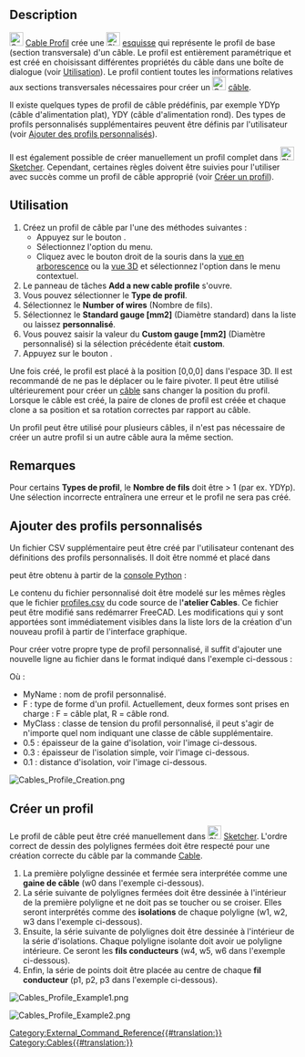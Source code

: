 <languages/>

{{Docnav/fr
|[[Cables_Edit/fr|Editer]]
|[[Cables_Cable/fr|Câble]]
|[[Cables_Workbench/fr|Cables]]
|IconL=Cables_Edit.svg
|IconR=Cables_Cable.svg
|IconC=Cables_workbench_icon.svg
}}

{{GuiCommand/fr
|Name=Cables Profile
|Name/fr=Cables Profil
|MenuLocation=Cable Wires → Cable Profile
|Workbenches=[[Cables_Workbench/fr|Cables]]
|Shortcut=
|Version=0.1.2
|SeeAlso=[[Cables_Cable/fr|Cables Câble]]
}}

==Description==

[[Image:Cables_Profile.svg|24px]] [[Cables_Profile/fr|Cable Profil]] crée une [[Image:Sketcher_Sketch.svg|24px]] [[Sketch/fr|esquisse]] qui représente le profil de base (section transversale) d'un câble. Le profil est entièrement paramétrique et est créé en choisissant différentes propriétés du câble dans une boîte de dialogue (voir [[#Utilisation|Utilisation]]). Le profil contient toutes les informations relatives aux sections transversales nécessaires pour créer un [[Image:Cables_Cable.svg|24px]] [[Cables_Cable/fr|câble]].

Il existe quelques types de profil de câble prédéfinis, par exemple YDYp (câble d'alimentation plat), YDY (câble d'alimentation rond). Des types de profils personnalisés supplémentaires peuvent être définis par l'utilisateur (voir [[#Ajouter_des_profils_personnalisés|Ajouter des profils personnalisés]]).

Il est également possible de créer manuellement un profil complet dans [[Image:Sketcher_Sketch.svg|24px]] [[Sketcher_Workbench/fr|Sketcher]]. Cependant, certaines règles doivent être suivies pour l'utiliser avec succès comme un profil de câble approprié (voir [[#Créer_un_profil|Créer un profil]]).

<span id="Usage"></span>
==Utilisation==

# Créez un profil de câble par l'une des méthodes suivantes :
#* Appuyez sur le bouton {{Button|[[Image:Cables_Profile.svg|16px]] [[Cables_Profile/fr|Cable Profile]]}}.
#* Sélectionnez l'option {{MenuCommand|Cables → [[Image:Cables_Profile.svg|16px]] Cable Profile}} du menu.
#* Cliquez avec le bouton droit de la souris dans la [[Tree_view/fr|vue en arborescence]] ou la [[3D_view/fr|vue 3D]] et sélectionnez l'option {{MenuCommand|Cables → [[Image:Cables_Profile.svg|16px]] Cable Profile}} dans le menu contextuel.
# Le panneau de tâches '''Add a new cable profile''' s'ouvre.
# Vous pouvez sélectionner le '''Type de profil'''.
# Sélectionnez le '''Number of wires''' (Nombre de fils).
# Sélectionnez le '''Standard gauge [mm2]''' (Diamètre standard) dans la liste ou laissez '''personnalisé'''.
# Vous pouvez saisir la valeur du '''Custom gauge [mm2]''' (Diamètre personnalisé) si la sélection précédente était '''custom'''.
# Appuyez sur le bouton {{KEY|OK}}.

Une fois créé, le profil est placé à la position [0,0,0] dans l'espace 3D. Il est recommandé de ne pas le déplacer ou le faire pivoter. Il peut être utilisé ultérieurement pour créer un [[Cables_Cable/fr|câble]] sans changer la position du profil. Lorsque le câble est créé, la paire de clones de profil est créée et chaque clone a sa position et sa rotation correctes par rapport au câble.

Un profil peut être utilisé pour plusieurs câbles, il n'est pas nécessaire de créer un autre profil si un autre câble aura la même section.

<span id="Notes"></span>
==Remarques==

Pour certains '''Types de profil''', le '''Nombre de fils''' doit être > 1 (par ex. YDYp). Une sélection incorrecte entraînera une erreur et le profil ne sera pas créé.

<span id="Adding_custom_profile_types"></span>
==Ajouter des profils personnalisés==

<div class="mw-translate-fuzzy">
Un fichier CSV supplémentaire peut être créé par l'utilisateur contenant des définitions des profils personnalisés. Il doit être nommé {{incode|profiles.csv}} et placé dans
</div>

{{Code|lang=text|code=
$FREECAD_USER_DIR/Cables/
}}

{{incode|$FREECAD_USER_DIR}} peut être obtenu à partir de la [[Python_console/fr|console Python]] :

{{Code|lang=text|code=
FreeCAD.getUserAppDataDir()
}}

Le contenu du fichier personnalisé {{incode|profiles.csv}} doit être modelé sur les mêmes règles que le fichier [https://github.com/sargo-devel/Cables/blob/master/freecad/cables/resources/presets/profiles.csv profiles.csv] du code source de l''''atelier Cables'''. Ce fichier peut être modifié sans redémarrer FreeCAD. Les modifications qui y sont apportées sont immédiatement visibles dans la liste lors de la création d'un nouveau profil à partir de l'interface graphique.

Pour créer votre propre type de profil personnalisé, il suffit d'ajouter une nouvelle ligne au fichier {{incode|profiles.csv}} dans le format indiqué dans l'exemple ci-dessous :

{{incode|MyName,F,MyClass,0.5,0.3,0.1}}

Où :
* MyName : nom de profil personnalisé.
* F : type de forme d'un profil. Actuellement, deux formes sont prises en charge : F = câble plat, R = câble rond.
* MyClass : classe de tension du profil personnalisé, il peut s'agir de n'importe quel nom indiquant une classe de câble supplémentaire.
* 0.5 : épaisseur de la gaine d'isolation, voir l'image ci-dessous.
* 0.3 : épaisseur de l'isolation simple, voir l'image ci-dessous.
* 0.1 : distance d'isolation, voir l'image ci-dessous.

[[Image:Cables_Profile_Creation.png]]
{{Caption|Dimensions utilisées comme base pour le nouveau type de profil. 1 : épaisseur de la gaine isolante, 2 : épaisseur de l'isolation simple, 3 : distance d'isolation}}

<span id="Manual_profile_creation"></span>
==Créer un profil==

Le profil de câble peut être créé manuellement dans [[Image:Sketcher_Sketch.svg|24px]] [[Sketcher_Workbench/fr|Sketcher]]. L'ordre correct de dessin des polylignes fermées doit être respecté pour une création correcte du câble par la commande [[Cables_Cable/fr|Cable]].
# La première polyligne dessinée et fermée sera interprétée comme une '''gaine de câble''' (w0 dans l'exemple ci-dessous).
# La série suivante de polylignes fermées doit être dessinée à l'intérieur de la première polyligne et ne doit pas se toucher ou se croiser. Elles seront interprétés comme des '''isolations''' de chaque polyligne (w1, w2, w3 dans l'exemple ci-dessous).
# Ensuite, la série suivante de polylignes doit être dessinée à l'intérieur de la série d'isolations. Chaque polyligne isolante doit avoir ue polyligne intérieure. Ce seront les '''fils conducteurs''' (w4, w5, w6 dans l'exemple ci-dessous).
# Enfin, la série de points doit être placée au centre de chaque '''fil conducteur''' (p1, p2, p3 dans l'exemple ci-dessous).

[[Image:Cables_Profile_Example1.png]]
{{Caption|Exemple de profil triangulaire créé avec Sketcher}}

[[Image:Cables_Profile_Example2.png]]
{{Caption|Câble créé à partir du profil triangulaire}}


{{Docnav/fr
|[[Cables_Edit/fr|Editer]]
|[[Cables_Cable/fr|Câble]]
|[[Cables_Workbench/fr|Cables]]
|IconL=Cables_Edit.svg
|IconR=Cables_Cable.svg
|IconC=Cables_workbench_icon.svg
}}

[[Category:External_Command_Reference{{#translation:}}]]
[[Category:Cables{{#translation:}}]]
